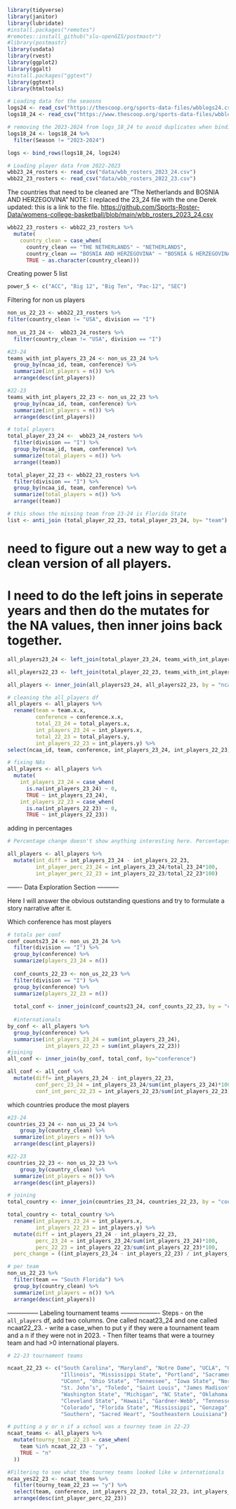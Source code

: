 ```r
library(tidyverse)
library(janitor)
library(lubridate)
#install.packages("remotes")
#remotes::install_github("slu-openGIS/postmastr")
#library(postmastr)
library(usdata)
library(rvest)
library(ggplot2)
library(ggalt)
#install.packages("ggtext")
library(ggtext)
library(htmltools)
```

```r
# Loading data for the seaosns
logs24 <- read_csv("https://thescoop.org/sports-data-files/wbblogs24.csv")
logs18_24 <- read_csv("https://www.thescoop.org/sports-data-files/wbblogs1824.csv")

# removing the 2023-2024 from logs_18_24 to avoid duplicates when binding. Final product should have the first few games of 23-24 season.
logs18_24 <- logs18_24 %>% 
  filter(Season != "2023-2024")

logs <- bind_rows(logs18_24, logs24)

# Loading player data from 2022-2023
wbb23_24_rosters <- read_csv("data/wbb_rosters_2023_24.csv")
wbb22_23_rosters <- read_csv("data/wbb_rosters_2022_23.csv")
```

The countries that need to be cleaned are "The Netherlands and BOSNIA AND HERZEGOVINA" NOTE: I replaced the 23_24 file with the one Derek updated: this is a link to the file. <https://github.com/Sports-Roster-Data/womens-college-basketball/blob/main/wbb_rosters_2023_24.csv>

```r
wbb22_23_rosters <- wbb22_23_rosters %>% 
  mutate(
    country_clean = case_when(
      country_clean == "THE NETHERLANDS" ~ "NETHERLANDS",
      country_clean == "BOSNIA AND HERZEGOVINA" ~ "BOSNIA & HERZEGOVINA",
      TRUE ~ as.character(country_clean)))
```

Creating power 5 list

```r
power_5 <- c("ACC", "Big 12", "Big Ten", "Pac-12", "SEC")
```

Filtering for non us players

```r
non_us_22_23 <- wbb22_23_rosters %>%
filter(country_clean != "USA", division == "I")
  
non_us_23_24 <-  wbb23_24_rosters %>% 
  filter(country_clean != "USA", division == "I")

```


```r
#23-24
teams_with_int_players_23_24 <- non_us_23_24 %>% 
  group_by(ncaa_id, team, conference) %>% 
  summarize(int_players = n()) %>% 
  arrange(desc(int_players))

#22-23
teams_with_int_players_22_23 <- non_us_22_23 %>% 
  group_by(ncaa_id, team, conference) %>% 
  summarize(int_players = n()) %>% 
  arrange(desc(int_players))

# total players
total_player_23_24 <-  wbb23_24_rosters %>% 
  filter(division == "I") %>% 
  group_by(ncaa_id, team, conference) %>% 
  summarize(total_players = n()) %>% 
  arrange((team))

total_player_22_23 <- wbb22_23_rosters %>% 
  filter(division == "I") %>% 
  group_by(ncaa_id, team, conference) %>% 
  summarize(total_players = n()) %>% 
  arrange((team))

# this shows the missing team from 23-24 is Florida State
list <- anti_join (total_player_22_23, total_player_23_24, by= "team")
```

# need to figure out a new way to get a clean version of all players.

# I need to do the left joins in seperate years and then do the mutates for the NA values, then inner joins back together.

```r
 
all_players23_24 <- left_join(total_player_23_24, teams_with_int_players_23_24, by = "ncaa_id")

all_players22_23 <- left_join(total_player_22_23, teams_with_int_players_22_23, by = "ncaa_id")

all_players <- inner_join(all_players23_24, all_players22_23, by = "ncaa_id")

```

```r
# cleaning the all_players df
all_players <- all_players %>% 
  rename(team = team.x.x,
         conference = conference.x.x,
         total_23_24 = total_players.x,
         int_players_23_24 = int_players.x,
         total_22_23 = total_players.y,
         int_players_22_23 = int_players.y) %>% 
select(ncaa_id, team, conference, int_players_23_24, int_players_22_23, total_23_24, total_22_23, -team.y.x, -team.y.y, -team.y.y)

# fixing NAs
all_players <- all_players %>%
  mutate(
    int_players_23_24 = case_when(
      is.na(int_players_23_24) ~ 0,
      TRUE ~ int_players_23_24),
    int_players_22_23 = case_when(
      is.na(int_players_22_23) ~ 0,
      TRUE ~ int_players_22_23))
```

adding in percentages

```r
# Percentage change doesn't show anything interesting here. Percentages does.

all_players <- all_players %>% 
  mutate(int_diff = int_players_23_24 - int_players_22_23,
         int_player_perc_23_24 = int_players_23_24/total_23_24*100,
         int_player_perc_22_23 = int_players_22_23/total_22_23*100)
```


------- Data Exploration Section -----------

Here I will answer the obvious outstanding questions and try to formulate a story narrative after it.

Which conference has most players

```r
# totals per conf
conf_counts23_24 <- non_us_23_24 %>% 
  filter(division == "I") %>% 
  group_by(conference) %>% 
  summarize(players_23_24 = n())
  
  conf_counts_22_23 <- non_us_22_23 %>% 
  filter(division == "I") %>% 
  group_by(conference) %>% 
  summarize(players_22_23 = n())
  
  total_conf <- inner_join(conf_counts23_24, conf_counts_22_23, by = "conference")
  
  #internationals
by_conf <- all_players %>% 
  group_by(conference) %>% 
  summarise(int_players_23_24 = sum(int_players_23_24),
            int_players_22_23 = sum(int_players_22_23))
#joining
all_conf <- inner_join(by_conf, total_conf, by="conference")

all_conf <- all_conf %>%  
  mutate(diff= int_players_23_24 - int_players_22_23,
         conf_perc_23_24 = int_players_23_24/sum(int_players_23_24)*100,
         conf_int_perc_22_23 = int_players_22_23/sum(int_players_22_23)*100)
```

which countries produce the most players

```r
#23-24
countries_23_24 <- non_us_23_24 %>% 
    group_by(country_clean) %>% 
  summarize(int_players = n()) %>% 
  arrange(desc(int_players))

#22-23
countries_22_23 <- non_us_22_23 %>% 
    group_by(country_clean) %>% 
  summarize(int_players = n()) %>% 
  arrange(desc(int_players))

# joining
total_country <- inner_join(countries_23_24, countries_22_23, by = "country_clean")

total_country <- total_country %>% 
  rename(int_players_23_24 = int_players.x,
         int_players_22_23 = int_players.y) %>% 
  mutate(diff = int_players_23_24 - int_players_22_23,
         perc_23_24 = int_players_23_24/sum(int_players_23_24)*100,
         perc_22_23 = int_players_22_23/sum(int_players_22_23)*100,
  perc_change = ((int_players_23_24 - int_players_22_23) / int_players_22_23) * 100)

# per team
non_us_22_23 %>% 
  filter(team == "South Florida") %>% 
  group_by(country_clean) %>% 
  summarize(int_players = n()) %>% 
  arrange(desc(int_players))


```


--------------- Labeling tournament teams -------------------
Steps
- on the `all_players` df, add two columns. One called ncaat23_24 and one called ncaat22_23.
- write a case_when to put y if they were a tournament team and a n if they were not in 2023.
- Then filter teams that were a tourney team and had >0 international players.

```r
# 22-23 tournament teams

ncaat_22_23 <- c("South Carolina", "Maryland", "Notre Dame", "UCLA", "Oklahoma", "Creighton", "Arizona", "South Florida", "Marquette", "West Virginia",
                 "Illinois", "Mississippi State", "Portland", "Sacramento State", "Southern Utah", "Holy Cross", "Norfolk State", "Virginia Tech",
                 "UConn", "Ohio State", "Tennessee", "Iowa State", "North Carolina", "Baylor", "Southern Cal", "South Dakota State", "Alabama", "Purdue",
                 "St. John’s", "Toledo", "Saint Louis", "James Madison", "Vermont", "Chattanooga", "Indiana", "Utah", "LSU", "Villanova",
                 "Washington State", "Michigan", "NC State", "Oklahoma State", "Miami", "Princeton", "UNLV", "Florida Gulf Coast",
                 "Cleveland State", "Hawaii", "Gardner-Webb", "Tennessee Tech", "Monmouth", "Stanford", "Iowa", "Duke", "Texas", "Louisville",
                 "Colorado", "Florida State", "Mississippi", "Gonzaga", "Georgia", "Middle Tennessee", "Drake", "East Carolina", "Iona", "Southern Louisiana",
                 "Southern", "Sacred Heart", "Southeastern Louisiana")

```


```r
# putting a y or n if a school was a tourney team in 22-23
ncaat_teams <- all_players %>%
  mutate(tourny_team_22_23 = case_when(
    team %in% ncaat_22_23 ~ "y",
    TRUE ~ "n"
  ))

#Filtering to see what the tourney teams looked like w internationals
ncaa_yes22_23 <- ncaat_teams %>% 
  filter(tourny_team_22_23 == "y") %>% 
  select(team, conference, int_players_22_23, total_22_23, int_players_22_23, int_player_perc_22_23) %>% 
  arrange(desc(int_player_perc_22_23))

```



